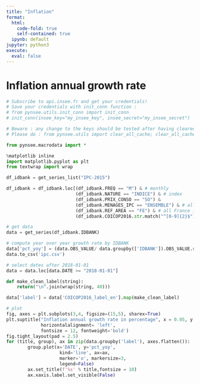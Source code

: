 ```yaml
---
title: "Inflation"
format:
  html:
    code-fold: true
    self-contained: true
  ipynb: default
jupyter: python3
execute:
  eval: false
---
```


# Inflation annual growth rate

```python
# Subscribe to api.insee.fr and get your credentials!
# Save your credentials with init_conn function :
# from pynsee.utils.init_conn import init_conn
# init_conn(insee_key="my_insee_key", insee_secret="my_insee_secret")

# Beware : any change to the keys should be tested after having cleared the cache
# Please do : from pynsee.utils import clear_all_cache; clear_all_cache()"
```

```python
from pynsee.macrodata import *

%matplotlib inline
import matplotlib.pyplot as plt
from textwrap import wrap

df_idbank = get_series_list("IPC-2015")

df_idbank = df_idbank.loc[(df_idbank.FREQ == "M") & # monthly
                          (df_idbank.NATURE == "INDICE") & # index
                          (df_idbank.PRIX_CONSO == "SO") & 
                          (df_idbank.MENAGES_IPC == "ENSEMBLE") & # all kinds of household
                          (df_idbank.REF_AREA == "FE") & # all France including overseas departements
                          (df_idbank.COICOP2016.str.match("^[0-9]{2}$"))] # coicop aggregation level

# get data
data = get_series(df_idbank.IDBANK)

# compute year over year growth rate by IDBANK
data['pct_yoy'] = (data.OBS_VALUE/ data.groupby(['IDBANK']).OBS_VALUE.shift(12) - 1) * 100
data.to_csv('ipc.csv')
```

```python
# select dates after 2018-01-01
data = data.loc[data.DATE >= "2018-01-01"]

def make_clean_label(string):
    return("\n".join(wrap(string, 40)))

data['label'] = data['COICOP2016_label_en'].map(make_clean_label)

# plot
fig, axes = plt.subplots(3,4, figsize=(15,5), sharex=True)
plt.suptitle("Inflation annual growth rate in percentage", x = 0.05, y = 0.95,
             horizontalalignment= 'left', 
             fontsize = 12, fontweight='bold')
fig.tight_layout(pad = 2.5)
for (title, group), ax in zip(data.groupby('label'), axes.flatten()):
        group.plot(x='DATE', y='pct_yoy',
                    kind='line', ax=ax,
                    marker='o', markersize=3,
                    legend=False)
        ax.set_title(f'%s' % title,fontsize = 10)
        ax.xaxis.label.set_visible(False)
```

